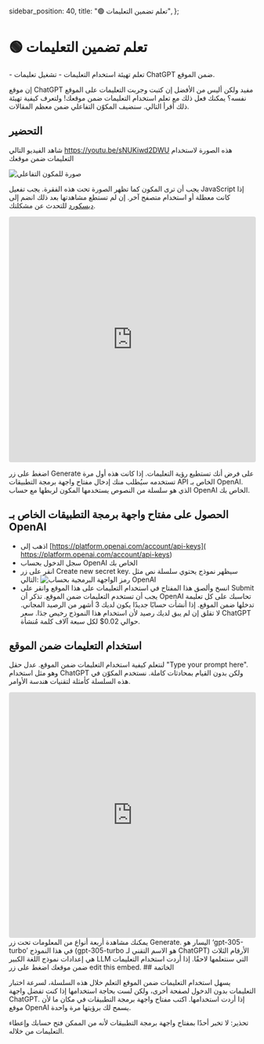   sidebar_position: 40,
  title: "🟢 تعلم تضمين التعليمات",
};

# 🟢 تعلم تضمين التعليمات

<Takeaways>
  - تعلم تهيئة استخدام التعليمات  - تشغيل تعليمات ChatGPT ضمن الموقع.
</Takeaways>

إن موقع ChatGPT مفيد ولكن أليس من الأفضل إن كتبت وجربت التعليمات على الموقع نفسه؟ يمكنك فعل ذلك مع تعلم استخدام التعليمات ضمن موقعك! ولتعرف كيفية تهيئة ذلك أقرأ التالي. سنضيف المكوّن التفاعلي ضمن معظم المقالات.
## التحضير
شاهد الفيديو التالي
https://youtu.be/sNUKiwd2DWU
هذه الصورة لاستخدام التعليمات ضمن موقعك

![صورة للمكون التفاعلي](https://learnprompting.org/assets/images/lp_embed-3d4525c649f4b3e39a3ca299b4de3a6f.webp)

يجب أن ترى المكون كما تظهر الصورة تحت هذه الفقرة. يجب تفعيل JavaScript إذا كانت معطلة أو استخدام متصفح آخر. إن لم تستطع مشاهدتها بعد ذلك انضم إلى [ديسكورد]( https://discord.com/invite/learn-prompting) للتحدث عن مشكلتك.
<iframe
    src="https://embed.learnprompting.org/embed?config=eyJ0b3BQIjowLCJ0ZW1wZXJhdHVyZSI6MCwibWF4VG9rZW5zIjoyNTYsIm91dHB1dCI6IkNob2NvbGF0ZSwgVmFuaWxsYSwgU3RyYXdiZXJyeSwgTWludCBDaGlwLCBSb2NreSBSb2FkLCBDb29raWUgRG91Z2gsIEJ1dHRlciBQZWNhbiwgTmVhcG9saXRhbiwgQ29mZmVlLCBDb2NvbnV0IiwicHJvbXB0IjoiR2VuZXJhdGUgYSBjb21tYSBzZXBhcmF0ZWQgbGlzdCBvZiAxMCBpY2UgY3JlYW0gZmxhdm9yczoiLCJtb2RlbCI6ImdwdC0zLjUtdHVyYm8ifQ%3D%3D"
    style="width:100%; height:500px; border:0; border-radius: 4px; overflow:hidden;"
    sandbox="allow-forms allow-modals allow-popups allow-presentation allow-same-origin allow-scripts"
></iframe>

اضغط على زر Generate على فرض أنك تستطيع رؤية التعليمات. إذا كانت هذه أول مرة تستخدمه سيُطلب منك إدخال مفتاح واجهة برمجة التطبيقات API الخاص بـ OpenAI. الذي هو سلسلة من النصوص يستخدمها المكون لربطها مع حساب OpenAI الخاص بك.

## الحصول على مفتاح واجهة برمجة التطبيقات الخاص بـ OpenAI
* اذهب إلى [https://platform.openai.com/account/api-keys]( https://platform.openai.com/account/api-keys)
* سجل الدخول بحساب OpenAI الخاص بك
* انقر على زر Create new secret key. سيظهر نموذج يحتوي سلسلة نص مثل التالي:
![رمز الواجهة البرمجية بحساب OpenAI](https://learnprompting.org/assets/images/API_key-eef8fce0c0d1f23775584f304a9d4f5b.webp)
* انسخ وألصق هذا المفتاح في استخدام التعليمات على هذا الموقع وانقر على Submit
يجب أن تستخدم التعليمات ضمن الموقع. تذكر أن OpenAI تحاسبك على كل تعليمة تدخلها ضمن الموقع. إذا أنشأت حسابًا جديدًا يكون لديك 3 أشهر من الرصيد المجاني. لا تقلق إن لم يبق لديك رصيد لأن استخدام هذا النموذج رخيص جدَا. سعر ChatGPT حوالي 0.02$ لكل سبعة آلاف كلمة مُنشأة.

## استخدام التعليمات ضمن الموقع
لنتعلم كيفية استخدام التعليمات ضمن الموقع. عدل حقل "Type your prompt here". وهو مثل استخدام ChatGPT ولكن بدون القيام بمحادثات كاملة. نستخدم المكوّن في هذه السلسلة كأمثلة لتقنيات هندسة الأوامر.
<iframe
    src="https://embed.learnprompting.org/embed?config=eyJ0b3BQIjowLCJ0ZW1wZXJhdHVyZSI6MCwibWF4VG9rZW5zIjoyNTYsIm91dHB1dCI6Ik91dHB1dCBhcHBlYXJzIGhlcmUiLCJwcm9tcHQiOiJUeXBlIHlvdXIgcHJvbXB0IGhlcmUiLCJtb2RlbCI6ImdwdC0zLjUtdHVyYm8ifQ%3D%3D"
    style="width:100%; height:500px; border:0; border-radius: 4px; overflow:hidden;"
    sandbox="allow-forms allow-modals allow-popups allow-presentation allow-same-origin allow-scripts"
></iframe>
يمكنك مشاهدة أربعة أنواع من المعلومات تحت زر Generate. اليسار هو ‘gpt-305-turbo’ في هذا النموذج (gpt-305-turbo هو الاسم التقني لـ ChatGPT) الأرقام الثلاث هي إعدادات نموذج اللغة الكبير LLM التي سنتعلمها لاحقًا. إذا أردت استخدام التعليمات ضمن موقعك اضغط على زر edit this embed.
## الخاتمة

يسهل استخدام التعليمات ضمن الموقع التعلم خلال هذه السلسلة، لسرعة اختبار التعليمات بدون الدخول لصفحة أخرى، ولكن لست بحاجة استخدامها إذا كنت تفضل واجهة ChatGPT. إذا أردت استخدامها. اكتب مفتاح واجهة برمجة التطبيقات في مكان ما لأن موقع OpenAI يسمح لك برؤيتها مرة واحدة.


<Caution>
  تحذير: لا تخبر أحدًا بمفتاح واجهة برمجة التطبيقات لأنه من الممكن فتح حسابك وإعطاء التعليمات من خلاله.
</Caution>

[^a]: See full pricing information [here](https://openai.com/pricing)
